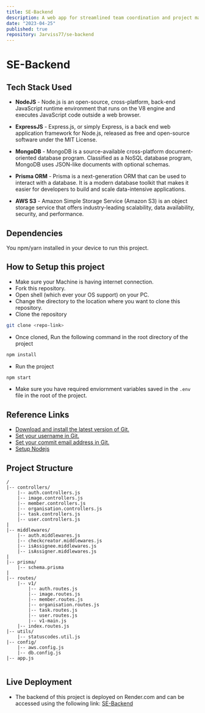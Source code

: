 ```yaml
---
title: SE-Backend
description: A web app for streamlined team coordination and project management, utilizing MongoDB with Prisma ORM for efficient database handling and AWS S3 for scalable photo storage. It's deployed on Amazon EC2, leveraging Docker Compose for container orchestration, NGINX for load balancing, and GitHub Actions for continuous integration and deployment, ensuring a seamless workflow from development to production.
date: "2023-04-25"
published: true
repository: Jarviss77/se-backend
---
```



# SE-Backend

## Tech Stack Used

- **NodeJS** - Node.js is an open-source, cross-platform, back-end JavaScript runtime environment that runs on the V8 engine and executes JavaScript code outside a web browser.

- **ExpressJS** - Express.js, or simply Express, is a back end web application framework for Node.js, released as free and open-source software under the MIT License.

- **MongoDB** - MongoDB is a source-available cross-platform document-oriented database program. Classified as a NoSQL database program, MongoDB uses JSON-like documents with optional schemas.

-  **Prisma ORM** - Prisma is a next-generation ORM that can be used to interact with a database. It is a modern database toolkit that makes it easier for developers to build and scale data-intensive applications.

-  **AWS S3** - Amazon Simple Storage Service (Amazon S3) is an object storage service that offers industry-leading scalability, data availability, security, and performance.

## Dependencies
You npm/yarn installed in your device to run this project.

## How to Setup this project

- Make sure your Machine is having internet connection.
- Fork this repository.
- Open shell (which ever your OS support) on your PC.
- Change the directory to the location where you want to clone this repository.
- Clone the repository
```bash
git clone <repo-link>
```
- Once cloned, Run the following command in the root directory of the project
```bash
npm install
```
- Run the project
```bash
npm start
```
- Make sure you have required enviornment variables saved in the ```.env``` file in the root of the project.

## Reference Links
- [Download and install the latest version of Git.](https://git-scm.com/downloads)
- [Set your username in Git.](https://help.github.com/articles/setting-your-username-in-git)
- [Set your commit email address in Git.](https://help.github.com/articles/setting-your-commit-email-address-in-git)
- [Setup Nodejs](https://nodejs.org/en/blog/release/v16.18.1/)

## Project Structure

```
/
|-- controllers/
    |-- auth.controllers.js
    |-- image.controllers.js
    |-- member.controllers.js
    |-- organisation.controllers.js
    |-- task.controllers.js
    |-- user.controllers.js
|
|-- middlewares/
    |-- auth.middlewares.js
    |-- checkcreator.middlewares.js
    |-- isAssignee.middlewares.js
    |-- isAssigner.middlewares.js
|
|-- prisma/
    |-- schema.prisma
|
|-- routes/
    |-- v1/
        |-- auth.routes.js
        |-- image.routes.js
        |-- member.routes.js
        |-- organisation.routes.js
        |-- task.routes.js
        |-- user.routes.js
        |-- v1-main.js
    |-- index.routes.js
|-- utils/
    |-- statuscodes.util.js
|-- config/
    |-- aws.config.js
    |-- db.config.js
|-- app.js


```
## Live Deployment

- The backend of this project is deployed on Render.com and can be accessed using the following link: [SE-Backend](https://se-backend-qama.onrender.com/)
